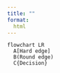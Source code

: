 ```yaml
---
title: ""
format:
  html
---
```


```mermaid
flowchart LR
  A[Hard edge]
  B(Round edge)
  C{Decision}
```